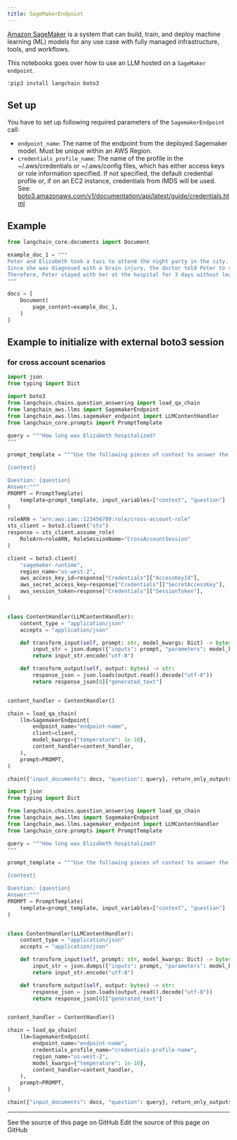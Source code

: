 ```yaml
---
title: SageMakerEndpoint
---
```


[Amazon SageMaker](https://aws.amazon.com/sagemaker/) is a system that can build, train, and deploy machine learning (ML) models for any use case with fully managed infrastructure, tools, and workflows.

This notebooks goes over how to use an LLM hosted on a `SageMaker endpoint`.

```python
!pip3 install langchain boto3
```

## Set up

You have to set up following required parameters of the `SagemakerEndpoint` call:

- `endpoint_name`: The name of the endpoint from the deployed Sagemaker model.
    Must be unique within an AWS Region.
- `credentials_profile_name`: The name of the profile in the ~/.aws/credentials or ~/.aws/config files, which
    has either access keys or role information specified.
    If not specified, the default credential profile or, if on an EC2 instance,
    credentials from IMDS will be used.
    See: [boto3.amazonaws.com/v1/documentation/api/latest/guide/credentials.html](https://boto3.amazonaws.com/v1/documentation/api/latest/guide/credentials.html)

## Example

```python
from langchain_core.documents import Document
```

```python
example_doc_1 = """
Peter and Elizabeth took a taxi to attend the night party in the city. While in the party, Elizabeth collapsed and was rushed to the hospital.
Since she was diagnosed with a brain injury, the doctor told Peter to stay besides her until she gets well.
Therefore, Peter stayed with her at the hospital for 3 days without leaving.
"""

docs = [
    Document(
        page_content=example_doc_1,
    )
]
```

## Example to initialize with external boto3 session

### for cross account scenarios

```python
import json
from typing import Dict

import boto3
from langchain.chains.question_answering import load_qa_chain
from langchain_aws.llms import SagemakerEndpoint
from langchain_aws.llms.sagemaker_endpoint import LLMContentHandler
from langchain_core.prompts import PromptTemplate

query = """How long was Elizabeth hospitalized?
"""

prompt_template = """Use the following pieces of context to answer the question at the end.

{context}

Question: {question}
Answer:"""
PROMPT = PromptTemplate(
    template=prompt_template, input_variables=["context", "question"]
)

roleARN = "arn:aws:iam::123456789:role/cross-account-role"
sts_client = boto3.client("sts")
response = sts_client.assume_role(
    RoleArn=roleARN, RoleSessionName="CrossAccountSession"
)

client = boto3.client(
    "sagemaker-runtime",
    region_name="us-west-2",
    aws_access_key_id=response["Credentials"]["AccessKeyId"],
    aws_secret_access_key=response["Credentials"]["SecretAccessKey"],
    aws_session_token=response["Credentials"]["SessionToken"],
)


class ContentHandler(LLMContentHandler):
    content_type = "application/json"
    accepts = "application/json"

    def transform_input(self, prompt: str, model_kwargs: Dict) -> bytes:
        input_str = json.dumps({"inputs": prompt, "parameters": model_kwargs})
        return input_str.encode("utf-8")

    def transform_output(self, output: bytes) -> str:
        response_json = json.loads(output.read().decode("utf-8"))
        return response_json[0]["generated_text"]


content_handler = ContentHandler()

chain = load_qa_chain(
    llm=SagemakerEndpoint(
        endpoint_name="endpoint-name",
        client=client,
        model_kwargs={"temperature": 1e-10},
        content_handler=content_handler,
    ),
    prompt=PROMPT,
)

chain({"input_documents": docs, "question": query}, return_only_outputs=True)
```

```python
import json
from typing import Dict

from langchain.chains.question_answering import load_qa_chain
from langchain_aws.llms import SagemakerEndpoint
from langchain_aws.llms.sagemaker_endpoint import LLMContentHandler
from langchain_core.prompts import PromptTemplate

query = """How long was Elizabeth hospitalized?
"""

prompt_template = """Use the following pieces of context to answer the question at the end.

{context}

Question: {question}
Answer:"""
PROMPT = PromptTemplate(
    template=prompt_template, input_variables=["context", "question"]
)


class ContentHandler(LLMContentHandler):
    content_type = "application/json"
    accepts = "application/json"

    def transform_input(self, prompt: str, model_kwargs: Dict) -> bytes:
        input_str = json.dumps({"inputs": prompt, "parameters": model_kwargs})
        return input_str.encode("utf-8")

    def transform_output(self, output: bytes) -> str:
        response_json = json.loads(output.read().decode("utf-8"))
        return response_json[0]["generated_text"]


content_handler = ContentHandler()

chain = load_qa_chain(
    llm=SagemakerEndpoint(
        endpoint_name="endpoint-name",
        credentials_profile_name="credentials-profile-name",
        region_name="us-west-2",
        model_kwargs={"temperature": 1e-10},
        content_handler=content_handler,
    ),
    prompt=PROMPT,
)

chain({"input_documents": docs, "question": query}, return_only_outputs=True)
```

---

<CardGroup cols={2}>
  <Card title="View Source" icon="eye" href="https://github.com/langchain-ai/docs/blob/main/src/oss/python/integrations/llms/sagemaker.mdx">
    See the source of this page on GitHub
  </Card>
  <Card title="Edit Source" icon="pen-to-square" href="https://github.com/langchain-ai/docs/edit/main/src/oss/python/integrations/llms/sagemaker.mdx">
    Edit the source of this page on GitHub
  </Card>
</CardGroup>
